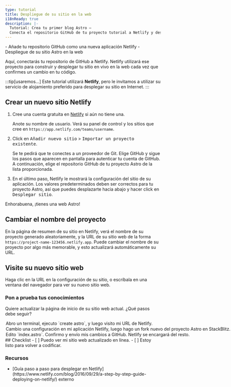 ```yaml
---
type: tutorial
title: Despliegue de su sitio en la web
i18nReady: true
description: |-
  Tutorial: Crea tu primer blog Astro —
  Conecta el repositorio GitHub de tu proyecto tutorial a Netlify y despliégalo en la web
---
```




<PreCheck>
  - Añade tu repositorio GitHub como una nueva aplicación Netlify
  - Despliegue de su sitio Astro en la web
</PreCheck>

Aquí, conectarás tu repositorio de GitHub a Netlify. Netlify utilizará ese proyecto para construir y desplegar tu sitio en vivo en la web cada vez que confirmes un cambio en tu código. 

:::tip[usaremos...]
Este tutorial utilizará **Netlify**, pero le invitamos a utilizar su servicio de alojamiento preferido para desplegar su sitio en Internet.
:::

## Crear un nuevo sitio Netlify

1. Cree una cuenta gratuita en [Netlify](https://netlify.com) si aún no tiene una.

    Anote su nombre de usuario. Verá su panel de control y los sitios que cree en `https://app.netlify.com/teams/username`.

2. Click en <kbd>Añadir nuevo sitio</kbd> > <kbd>Importar un proyecto existente</kbd>.

    Se te pedirá que te conectes a un proveedor de Git. Elige GitHub y sigue los pasos que aparecen en pantalla para autenticar tu cuenta de GitHub. A continuación, elige el repositorio GitHub de tu proyecto Astro de la lista proporcionada.

3. En el último paso, Netlify le mostrará la configuración del sitio de su aplicación. Los valores predeterminados deben ser correctos para tu proyecto Astro, así que puedes desplazarte hacia abajo y hacer click en <kbd>Desplegar sitio</kbd>.

Enhorabuena, ¡tienes una web Astro!

## Cambiar el nombre del proyecto

En la página de resumen de su sitio en Netlify, verá el nombre de su proyecto generado aleatoriamente, y la URL de su sitio web de la forma `https://project-name-123456.netlify.app`. Puede cambiar el nombre de su proyecto por algo más memorable, y esto actualizará automáticamente su URL.

## Visite su nuevo sitio web

Haga clic en la URL en la configuración de su sitio, o escríbala en una ventana del navegador para ver su nuevo sitio web.



<Box icon="question-mark">

### Pon a prueba tus conocimientos



Quiere actualizar la página de inicio de su sitio web actual. ¿Qué pasos debe seguir?

  <MultipleChoice>
    <Option>
      Abro un terminal, ejecuto `create astro`, y luego visito mi URL de Netlify.
    </Option>
    <Option>
      Cambio una configuración en mi aplicación Netlify, luego hago un fork nuevo del proyecto Astro en StackBlitz.
    </Option>
    <Option isCorrect>
      Edito `index.astro`. Confirmo y envío mis cambios a GitHub. Netlify se encargará del resto.
    </Option>
  </MultipleChoice>
 </Box>

<Box icon="check-list">
## Checklist

<Checklist>
- [ ] Puedo ver mi sitio web actualizado en línea.
- [ ] Estoy listo para volver a codificar.
</Checklist>
</Box>

### Recursos

- <p>[Guía paso a paso para desplegar en Netlify](https://www.netlify.com/blog/2016/09/29/a-step-by-step-guide-deploying-on-netlify/) <Badge>externo</Badge></p>

